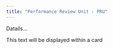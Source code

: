 ```yaml
---
title: "Performance Review Unit - PRU"
---
```


Datails...

::: {.card title="My Title"}
This text will be displayed within a card
:::